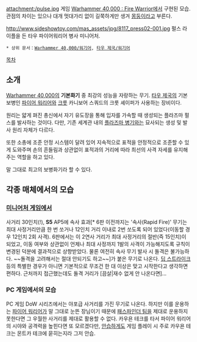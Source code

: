 {{{+1 '''Pulse Rifle'''}}}

attachment:/pulse.jpg
게임 [[Warhammer 40,000 : Fire Warrior]]에서 구현된 모습. 관점의 차이는 있으나 대개 멋대가리 없이 길쭉하게만 생겨 [[몽둥이]]라고 부른다.

http://www.sideshowtoy.com/mas_assets/jpg/8117_press02-001.jpg
펄스 라이플을 든 타우 파이어워리어 병사 미니어처.

 * 상위 문서：[[Warhammer 40,000/워기어]], [[타우 제국/워기어]]

[[목차]]

== 소개 ==
[[Warhammer 40,000]]의 '''기본화기''' 중 최강의 성능을 자랑하는 무기. [[타우 제국]]의 기본 보병인 [[파이어 워리어]]와 [[크룻]] 카니보어 스쿼드의 크룻 셰이퍼가 사용하는 장비이다.

원리는 얇게 펴진 총신에서 자기 유도장을 통해 입자를 가속할 때 생성되는 플라즈마 펄스를 발사하는 것이다. 다만, 기존 세계관 내의 [[플라즈마 병기(Warhammer 40,000)|플라즈마 병기]]와는 묘사되는 생성 및 발사 원리 자체가 다르다.

또한 소총에 조준 안정 시스템이 달려 있어 지속적으로 표적을 안정적으로 조준할 수 있게 도와주며 손의 흔들림과 상관없이 표적과의 거리에 따라 최선의 사격 자세를 유지해주는 역할을 하고 있다.

말 그대로 최고의 보병화기라 할 수 있다.

== 각종 매체에서의 모습 ==
=== [[미니어처 게임]]에서 ===
사거리 30인치(!), '''S5''' AP5에 속사 효과[* 6판 이전까지는 '속사(Rapid Fire)' 무기는 최대 사정거리만큼 한 번 쏘거나 12인치 거리 이내로 2번 쏘도록 되어 있었다(이동할 경우 12인치 2회 사격). 6판에서는 이 2연사 거리가 최대 사정거리의 절반(즉 15인치)이 되었고, 이동 여부와 상관없이 언제나 최대 사정까지 1발의 사격이 가능해지도록 규칙이 변경된 덕분에 결과적으로 상향받았다. 물론 여전히 속사 무기 발사 시 돌격은 불가능하다. ~~돌격을 고려해서는 절대 안되기도 하고~~]가 붙은 무기로 나온다. [[딥 스트라이크]] 등의 특별한 경우가 아니면 기본적으로 무조건 한 대 이상은 맞고 시작한다고 생각하면 편하다. 근처까지 접근했는데도 돌격 거리가 [끔살|재수 없게 안 나온다면]...

=== PC 게임에서의 모습 ===
PC 게임 DoW 시리즈에서는 야포급 사거리를 가진 무기로 나온다. 하지만 이를 운용하는 [[파이어 워리어]]가 말 그대로 눈뜬 장님이기 때문에 [[패스파인더 팀]]을 제대로 운용하지 못한다면 그 우월한 사거리를 제대로 활용할 수 없다. 카우욘 테크를 타서 파이어 워리어의 시야와 공격력을 높힌다면 또 모르겠다만, [[안습]]하게도 게임 플레이 시 주로 카우욘 테크는 몬트카 테크에 묻히는지라 그저 안습.
